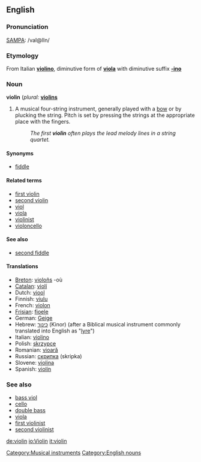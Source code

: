 {{wikipedia}}
==English==

===Pronunciation===
[[SAMPA]]: /vaI@lIn/

===Etymology===
From Italian '''[[violino]]''', diminutive form of '''[[viola]]''' with diminutive suffix '''[[-ino]]'''

===Noun===
'''violin'''  (''plural:'' '''[[violins]]'''

# A musical four-string instrument, generally played with a [[bow]] or by plucking the string.  Pitch is set by pressing the strings at the appropriate place with the fingers.  
#: ''The first '''violin''' often plays the lead melody lines in a string quartet.''

====Synonyms====
*[[fiddle]]

====Related terms====
*[[first violin]]
*[[second violin]]
*[[viol]]
*[[viola]]
*[[violinist]]
*[[violoncello]]

====See also====
*[[second fiddle]]

====Translations====
*[[Breton]]: [[violoñs]] {{m}} -où {{p}}
*[[Catalan]]: [[violí]] {{m}}
*Dutch: [[viool]]
*Finnish: [[viulu]]
*French: [[violon]] {{m}}
*[[Frisian]]: [[fioele]]
*German: [[Geige]] {{f}}
*Hebrew: [[כינור]] (Kinor) (after a Biblical musical instrument commonly translated into English as "[[lyre]]") {{m}}
*Italian: [[violino]] {{m}}
*Polish: [[skrzypce]] {{p}}
*Romanian: [[vioară]] {{f}}
*Russian: [[скрипка]] {{f}} (skripka)
*Slovene: [[violina]] {{f}}
*Spanish: [[violín]] {{m}}

===See also===
*[[bass viol]]
*[[cello]]
*[[double bass]]
*[[viola]]
*[[first violinist]]
*[[second violinist]]

[[Category:Musical instruments]]
[[Category:English nouns]]

[[de:violin]]
[[io:Violin]]
[[it:violin]]